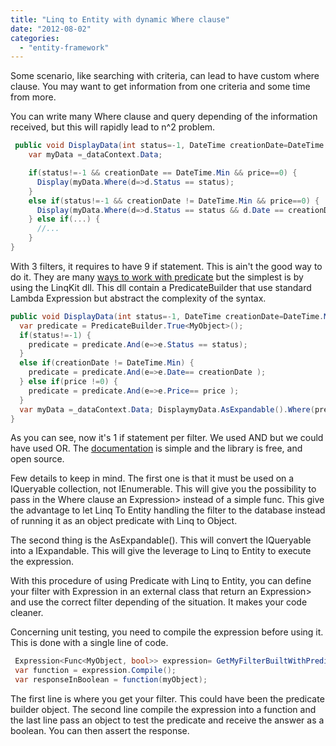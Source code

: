 ```yaml
---
title: "Linq to Entity with dynamic Where clause"
date: "2012-08-02"
categories: 
  - "entity-framework"
---
```


Some scenario, like searching with criteria, can lead to have custom where clause. You may want to get information from one criteria and some time from more.

You can write many Where clause and query depending of the information received, but this will rapidly lead to n^2 problem.


```csharp
 public void DisplayData(int status=-1, DateTime creationDate=DateTime.Min, decimal price=0) { 
    var myData =_dataContext.Data;

    if(status!=-1 && creationDate == DateTime.Min && price==0) { 
      Display(myData.Where(d=>d.Status == status); 
    } 
    else if(status!=-1 && creationDate != DateTime.Min && price==0) { 
      Display(myData.Where(d=>d.Status == status && d.Date == creationDate); 
    } else if(...) { 
      //... 
    } 
} 
```

With 3 filters, it requires to have 9 if statement. This is ain't the good way to do it. They are many [ways to work with predicate](http://blogs.msdn.com/b/meek/archive/2008/05/02/linq-to-entities-combining-predicates.aspx "Linq to Entity Predicates") but the simplest is by using the LinqKit dll. This dll contain a PredicateBuilder that use standard Lambda Expression but abstract the complexity of the syntax.

```csharp
public void DisplayData(int status=-1, DateTime creationDate=DateTime.Min, decimal price=0) { 
  var predicate = PredicateBuilder.True<MyObject>(); 
  if(status!=-1) { 
    predicate = predicate.And(e=>e.Status == status); 
  } 
  else if(creationDate != DateTime.Min) { 
    predicate = predicate.And(e=>e.Date== creationDate ); 
  } else if(price !=0) { 
    predicate = predicate.And(e=>e.Price== price ); 
  } 
  var myData =_dataContext.Data; DisplaymyData.AsExpandable().Where(predicate)); 
} 
```

As you can see, now it's 1 if statement per filter. We used AND but we could have used OR. The [documentation](http://www.albahari.com/nutshell/predicatebuilder.aspx "predicate builder documentation") is simple and the library is free, and open source.

Few details to keep in mind. The first one is that it must be used on a IQueryable collection, not IEnumerable. This will give you the possibility to pass in the Where clause an Expression\> instead of a simple func. This give the advantage to let Linq To Entity handling the filter to the database instead of running it as an object predicate with Linq to Object.

The second thing is the AsExpandable(). This will convert the IQueryable into a IExpandable. This will give the leverage to Linq to Entity to execute the expression.

With this procedure of using Predicate with Linq to Entity, you can define your filter with Expression in an external class that return an Expression\> and use the correct filter depending of the situation. It makes your code cleaner.

Concerning unit testing, you need to compile the expression before using it. This is done with a single line of code.


```csharp
 Expression<Func<MyObject, bool>> expression= GetMyFilterBuiltWithPredicate(); 
 var function = expression.Compile(); 
 var responseInBoolean = function(myObject); 
```

The first line is where you get your filter. This could have been the predicate builder object. The second line compile the expression into a function and the last line pass an object to test the predicate and receive the answer as a boolean. You can then assert the response.
